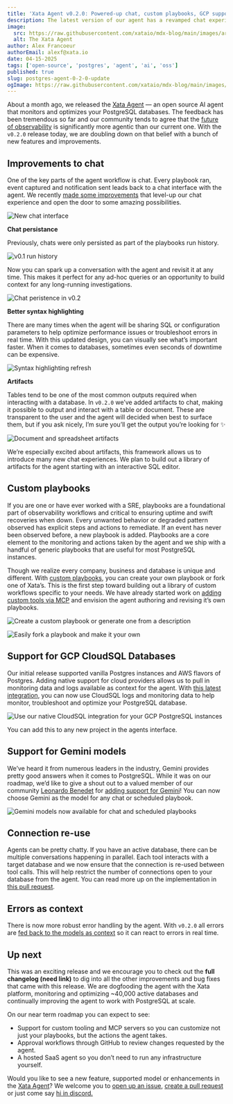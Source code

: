 ```yaml
---
title: 'Xata Agent v0.2.0: Powered-up chat, custom playbooks, GCP support & more'
description: The latest version of our agent has a revamped chat experience, the ability to create your own playbooks, support for monitoring Postgres instances on GCP and various improvements across the board.
image:
  src: https://raw.githubusercontent.com/xataio/mdx-blog/main/images/are-ai-agents-the-future-of-observability@2x.png
  alt: The Xata Agent
author: Alex Francoeur
authorEmail: alexf@xata.io
date: 04-15-2025
tags: ['open-source', 'postgres', 'agent', 'ai', 'oss']
published: true
slug: postgres-agent-0-2-0-update
ogImage: https://raw.githubusercontent.com/xataio/mdx-blog/main/images/are-ai-agents-the-future-of-observability@2x.png
---
```


About a month ago, we released the [Xata Agent](https://github.com/xataio/agent) — an open source AI agent that monitors and optimizes your PostgreSQL databases. The feedback has been tremendous so far and our community tends to agree that the [future of observability](https://xata.io/blog/are-ai-agents-the-future-of-observability) is significantly more agentic than our current one. With the `v0.2.0` release today, we are doubling down on that belief with a bunch of new features and improvements.

## Improvements to chat

One of the key parts of the agent workflow is chat. Every playbook ran, event captured and notification sent leads back to a chat interface with the agent. We recently [made some improvements](https://github.com/xataio/agent/pull/52) that level-up our chat experience and open the door to some amazing possibilities.

![New chat interface](/images/agent/agent-chat-welcome.png)

**Chat persistance**

Previously, chats were only persisted as part of the playbooks run history.

![v0.1 run history](/images/agent/agent-chat-run-history.png)

Now you can spark up a conversation with the agent and revisit it at any time. This makes it perfect for any ad-hoc queries or an opportunity to build context for any long-running investigations.

![Chat peristence in v0.2](/images/agent/agent-chat-persisted.png)

**Better syntax highlighting**

There are many times when the agent will be sharing SQL or configuration parameters to help optimize performance issues or troubleshoot errors in real time. With this updated design, you can visually see what’s important faster. When it comes to databases, sometimes even seconds of downtime can be expensive.

![Syntax highlighting refresh](/images/agent/agent-chat-syntax.png)

**Artifacts**

Tables tend to be one of the most common outputs required when interacting with a database. In `v0.2.0` we’ve added artifacts to chat, making it possible to output and interact with a table or document. These are transparent to the user and the agent will decided when best to surface them, but if you ask nicely, I’m sure you’ll get the output you’re looking for ✨

![Document and spreadsheet artifacts](/images/agent/agent-chat-artifacts.png)

We’re especially excited about artifacts, this framework allows us to introduce many new chat experiences. We plan to build out a library of artifacts for the agent starting with an interactive SQL editor.

## Custom playbooks

If you are one or have ever worked with a SRE, playbooks are a foundational part of observability workflows and critical to ensuring uptime and swift recoveries when down. Every unwanted behavior or degraded pattern observed has explicit steps and actions to remediate. If an event has never been observed before, a new playbook is added. Playbooks are a core element to the monitoring and actions taken by the agent and we ship with a handful of generic playbooks that are useful for most PostgreSQL instances.

Though we realize every company, business and database is unique and different. With [custom playbooks](https://github.com/xataio/agent/pull/61), you can create your own playbook or fork one of Xata’s. This is the first step toward building out a library of custom workflows specific to your needs. We have already started work on [adding custom tools via MCP](https://github.com/xataio/agent/issues/79) and envision the agent authoring and revising it’s own playbooks.

![Create a custom playbook or generate one from a description](/images/agent/agent-playbook-custom.png)

![Easily fork a playbook and make it your own](/images/agent/agent-playbook-copy.png)

## Support for GCP CloudSQL Databases

Our initial release supported vanilla Postgres instances and AWS flavors of Postgres. Adding native support for cloud providers allows us to pull in monitoring data and logs available as context for the agent. With [this latest integration](https://github.com/xataio/agent/wiki/Xata-Agent-%E2%80%90-GCP-CloudSQL-integration-guide), you can now use CloudSQL logs and monitoring data to help monitor, troubleshoot and optimize your PostgreSQL database.

![Use our native CloudSQL integration for your GCP PostgreSQL instances](/images/agent/agent-integration-gcp.png)

You can add this to any new project in the agents interface.

## Support for Gemini models

We’ve heard it from numerous leaders in the industry, Gemini provides pretty good answers when it comes to PostgreSQL. While it was on our roadmap, we’d like to give a shout out to a valued member of our community [Leonardo Benedet](https://github.com/leonardobenedet) for [adding support for Gemini](https://github.com/xataio/agent/pull/82)! You can now choose Gemini as the model for any chat or scheduled playbook.

![Gemini models now available for chat and scheduled playbooks](/images/agent/agent-model-gemini.png)

## Connection re-use

Agents can be pretty chatty. If you have an active database, there can be multiple conversations happening in parallel. Each tool interacts with a target database and we now ensure that the connection is re-used between tool calls. This will help restrict the number of connections open to your database from the agent. You can read more up on the implementation in [this pull request](https://github.com/xataio/agent/pull/67).

## Errors as context

There is now more robust error handling by the agent. With `v0.2.0` all errors are [fed back to the models as context](https://github.com/xataio/agent/pull/91) so it can react to errors in real time.

## Up next

This was an exciting release and we encourage you to check out the **full changelog (need link)** to dig into all the other improvements and bug fixes that came with this release. We are dogfooding the agent with the Xata platform, monitoring and optimizing ~40,000 active databases and continually improving the agent to work with PostgreSQL at scale.

On our near term roadmap you can expect to see:

- Support for custom tooling and MCP servers so you can customize not just your playbooks, but the actions the agent takes.
- Approval workflows through GitHub to review changes requested by the agent.
- A hosted SaaS agent so you don’t need to run any infrastructure yourself.

Would you like to see a new feature, supported model or enhancements in the [Xata Agent](https://github.com/xataio/agent)? We welcome you to [open up an issue](https://github.com/xataio/agent/issues/new), [create a pull request](https://github.com/xataio/agent/compare) or just come say [hi in discord.](http://xata.io/discord)

